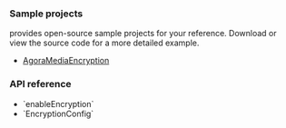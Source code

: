 <PlatformWrapper platform="windows">

### Sample projects

<Vg k="COMPANY" /> provides open-source sample projects for your reference. Download or view the source code for a more detailed example.

* [AgoraMediaEncryption](https://github.com/AgoraIO/API-Examples/tree/main/windows/APIExample/APIExample/Advanced/MediaEncrypt)

### API reference

- <Link to="{{Global.API_REF_CPP_ROOT}}/class_irtcengine.html#api_irtcengine_enableencryption">`enableEncryption`</Link>
- <Link to="{{Global.API_REF_CPP_ROOT}}/class_encryptionconfig.html">`EncryptionConfig`</Link>

</PlatformWrapper>